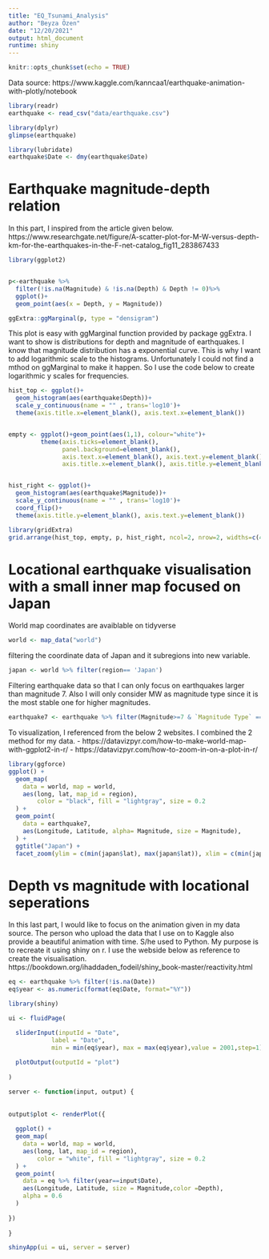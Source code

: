 ```yaml
---
title: "EQ_Tsunami_Analysis"
author: "Beyza Özen"
date: "12/20/2021"
output: html_document
runtime: shiny
---
```


```r
knitr::opts_chunk$set(echo = TRUE)
```
 
Data source: https://www.kaggle.com/kanncaa1/earthquake-animation-with-plotly/notebook
```r
library(readr)
earthquake <- read_csv("data/earthquake.csv")
```

```r
library(dplyr)
glimpse(earthquake)
```


```r
library(lubridate)
earthquake$Date <- dmy(earthquake$Date)
```
# Earthquake magnitude-depth relation
In this part, I inspired from the article given below. 
https://www.researchgate.net/figure/A-scatter-plot-for-M-W-versus-depth-km-for-the-earthquakes-in-the-F-net-catalog_fig11_283867433

```r
library(ggplot2)


p<-earthquake %>% 
  filter(!is.na(Magnitude) & !is.na(Depth) & Depth != 0)%>% 
  ggplot()+
  geom_point(aes(x = Depth, y = Magnitude)) 

ggExtra::ggMarginal(p, type = "densigram")

```

This plot is easy with ggMarginal function provided by package ggExtra. I want to show is distributions for depth and magnitude of earthquakes. I know that magnitude distribution has a exponential curve. This is why I want to add logarithmic scale to the histograms. Unfortunately I could not find a mthod on ggMarginal to make it happen. So I use the code below to create logarithmic y scales for frequencies. 


```r
hist_top <- ggplot()+
  geom_histogram(aes(earthquake$Depth))+
  scale_y_continuous(name = "" , trans='log10')+
  theme(axis.title.x=element_blank(), axis.text.x=element_blank())


empty <- ggplot()+geom_point(aes(1,1), colour="white")+
         theme(axis.ticks=element_blank(), 
               panel.background=element_blank(), 
               axis.text.x=element_blank(), axis.text.y=element_blank(),           
               axis.title.x=element_blank(), axis.title.y=element_blank())


hist_right <- ggplot()+
  geom_histogram(aes(earthquake$Magnitude))+
  scale_y_continuous(name = "" , trans='log10')+
  coord_flip()+
  theme(axis.title.y=element_blank(), axis.text.y=element_blank())

library(gridExtra)
grid.arrange(hist_top, empty, p, hist_right, ncol=2, nrow=2, widths=c(4, 1), heights=c(1, 4))
```


# Locational earthquake visualisation with a small inner map focused on Japan

World map coordinates are avaiblable on tidyverse
```r
world <- map_data("world")
```
filtering the coordinate data of Japan and it subregions into new variable. 
```r
japan <- world %>% filter(region== 'Japan') 
```

Filtering earthquake data so that I can only focus on earthquakes larger than magnitude 7. Also I will only consider MW as magnitude type since it is the most stable one for higher magnitudes. 
```r
earthquake7 <- earthquake %>% filter(Magnitude>=7 & `Magnitude Type` =='MW')
```
To visualization, I referenced from the below 2 websites. I combined the 2 method for my data.
  - https://datavizpyr.com/how-to-make-world-map-with-ggplot2-in-r/
  - https://datavizpyr.com/how-to-zoom-in-on-a-plot-in-r/
```r
library(ggforce)
ggplot() +
  geom_map(
    data = world, map = world,
    aes(long, lat, map_id = region),
        color = "black", fill = "lightgray", size = 0.2
  ) +
  geom_point(
    data = earthquake7,
    aes(Longitude, Latitude, alpha= Magnitude, size = Magnitude),
  ) +
  ggtitle("Japan") +
  facet_zoom(ylim = c(min(japan$lat), max(japan$lat)), xlim = c(min(japan$long), max(japan$long)),zoom.size = 0.4)
```


# Depth vs magnitude with locational seperations 
In this last part, I would like to focus on the animation given in my data source. The person who upload the data that I use on to Kaggle also provide a beautiful animation with time. S/he used to Python. My purpose is to recreate it using shiny on r. 
I use the webside below as reference to create the visualisation.
  https://bookdown.org/ihaddaden_fodeil/shiny_book-master/reactivity.html
```r
eq <- earthquake %>% filter(!is.na(Date))
eq$year <- as.numeric(format(eq$Date, format="%Y"))
```

```r
library(shiny)

ui <- fluidPage(

  sliderInput(inputId = "Date", 
            label = "Date",
            min = min(eq$year), max = max(eq$year),value = 2001,step=1), 
  
  plotOutput(outputId = "plot")
  
)

server <- function(input, output) {
  
  
output$plot <- renderPlot({
  
  ggplot() +
  geom_map(
    data = world, map = world,
    aes(long, lat, map_id = region),
        color = "white", fill = "lightgray", size = 0.2
  ) +
  geom_point(
    data = eq %>% filter(year==input$Date),
    aes(Longitude, Latitude, size = Magnitude,color =Depth),
    alpha = 0.6
  ) 
  
})
  
}

shinyApp(ui = ui, server = server)
```



